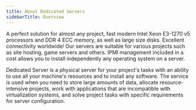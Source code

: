 ---
title: About Dedicated Servers
sidebarTitle: Overview
---

A perfect solution for almost any project, fast modern Intel Xeon E3-1270 v5 processors and DDR 4 ECC memory, as well as large size disks. Excellent connectivity worldwide! Our servers are suitable for various projects such as site hosting, game servers and others. IPMI management included in a cost allows you to install independently any operating system on a server.

Dedicated Server is a physical server for your project's tasks with an ability to use all your machine's resources and to install any software. The service is used when you need to store large amounts of data, allocate resource-intensive projects, work with applications that are incompatible with virtualization systems, and solve project tasks with specific requirements for server configuration.